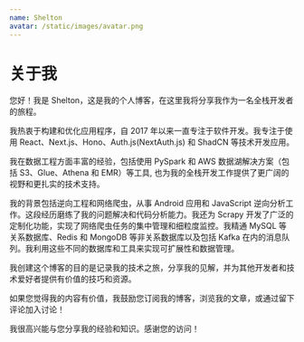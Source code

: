 ```yaml
---
name: Shelton
avatar: /static/images/avatar.png
---
```


# 关于我

您好！我是 Shelton，这是我的个人博客，在这里我将分享我作为一名全栈开发者的旅程。

我热衷于构建和优化应用程序，自 2017 年以来一直专注于软件开发。我专注于使用 React、Next.js、Hono、Auth.js(NextAuth.js) 和 ShadCN 等技术开发应用。

我在数据工程方面丰富的经验，包括使用 PySpark 和 AWS 数据湖解决方案（包括 S3、Glue、Athena 和 EMR）等工具, 也为我的全栈开发工作提供了更广阔的视野和更扎实的技术支持。

我的背景包括逆向工程和网络爬虫，从事 Android 应用和 JavaScript 逆向分析工作。这段经历磨练了我的问题解决和代码分析能力。我还为 Scrapy 开发了广泛的定制化功能，实现了网络爬虫任务的集中管理和细粒度监控。我精通 MySQL 等关系数据库、Redis 和 MongoDB 等非关系数据库以及包括 Kafka 在内的消息队列。我利用这些不同的数据库和工具来实现可扩展性和数据管理。

我创建这个博客的目的是记录我的技术之旅，分享我的见解，并为其他开发者和技术爱好者提供有价值的技巧和资源。

如果您觉得我的内容有价值，我鼓励您订阅我的博客，浏览我的文章，或通过留下评论加入讨论！

我很高兴能与您分享我的经验和知识。感谢您的访问！

